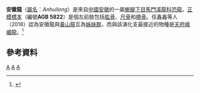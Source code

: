 {{Automatic Taxobox
| taxon = Anhuilong
| fossil_range = [[侏儸紀|侏儸紀]]中期, {{fossil_range|176|162}}
| image = 
| image_caption = 
| authority = Ren ''et al.'', 2018
| type_species = '''地博安徽龍<br>''Anhuilong diboensis'''''
| type_species_authority = Ren ''et al.'', 2018 
}}

'''安徽龍'''（[[學名|屬名]]：''Anhuilong''）是來自[[中國|中國]][[安徽省|安徽]]的一屬[[蜥腳下目|蜥腳下目]][[馬門溪龍科|馬門溪龍科]][[恐龍|恐龍]]。[[正模標本|正模標本]]（編號'''AGB 5822'''）是個左前肢包括[[肱骨|肱骨]]、[[尺骨|尺骨]]和[[橈骨|橈骨]]。任鑫鑫等人（2018）認為安徽龍與[[黃山龍屬|黃山龍]]互為[[姐妹群|姊妹群]]，而與該演化支最接近的物種是[[峨嵋龍屬|天府峨嵋龍]]。<ref>{{Cite journal|title=The second mamenchisaurid dinosaur from the Middle Jurassic of Eastern China|url=https://www.tandfonline.com/doi/full/10.1080/08912963.2018.1515935|last=Ren|first=Xin-Xin|last2=Huang|first2=Jian-Dong|date=2020-05-27|journal=Historical Biology|issue=5|doi=10.1080/08912963.2018.1515935|volume=32|pages=602–610|language=en|issn=0891-2963|last3=You|first3=Hai-Lu|access-date=2021-06-11|archive-date=2020-05-28|archive-url=https://web.archive.org/web/20200528174349/https://www.tandfonline.com/doi/full/10.1080/08912963.2018.1515935|dead-url=no}}</ref>

==參考資料==
{{Reflist}}
{{Sauropodomorpha|B.}}
{{Taxonbar|from=Q56676563}}

[[Category:侏羅紀恐龍|A]]
[[Category:中國恐龍|A]]
[[Category:馬門溪龍科|A]]

{{Dinosaur-stub}}
